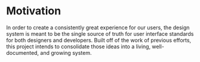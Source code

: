 
<Meta title="Documentation|Motivation" />

# Motivation

In order to create a consistently great experience for our users, the design system is meant to be the single source of truth for user interface standards for both designers and developers. Built off of the work of previous efforts, this project intends to consolidate those ideas into a living, well-documented, and growing system.